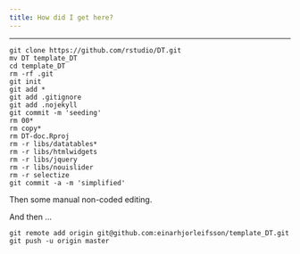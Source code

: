 ```yaml
---
title: How did I get here?
---
```


---

    git clone https://github.com/rstudio/DT.git
    mv DT template_DT
    cd template_DT
    rm -rf .git
    git init
    git add *
    git add .gitignore
    git add .nojekyll
    git commit -m 'seeding'
    rm 00*
    rm copy*
    rm DT-doc.Rproj
    rm -r libs/datatables*
    rm -r libs/htmlwidgets
    rm -r libs/jquery
    rm -r libs/nouislider
    rm -r selectize
    git commit -a -m 'simplified'

Then some manual non-coded editing.

And then ...

    git remote add origin git@github.com:einarhjorleifsson/template_DT.git
    git push -u origin master
